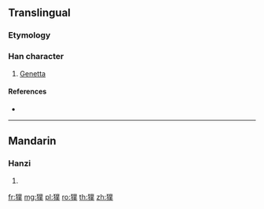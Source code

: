 {{character info/new}}
==Translingual==

===Etymology===
{{Han compound|犬|菐|c1=s|c2=p|t1=dog|ls=psc}}

===Han character===
{{Han char|rn=94|rad=犬|as=12|sn=15|four=42234|canj=KHTCO|ids=⿰犭菐}}

# [[Genetta]]

====References====
* {{Han ref|kx=0718.160|dkj=20679|dj=1129.280|hdz=21368.050|uh=735B|ud=29531|bh=E67B|bd=59003}}

----

==Mandarin==

===Hanzi===
{{cmn-hanzi|pin=[[pú]] ([[pu2]])|wg=p'u<sup>2</sup>}}

# {{defn|lang=cmn|sort=犬12}}

[[fr:獛]]
[[mg:獛]]
[[pl:獛]]
[[ro:獛]]
[[th:獛]]
[[zh:獛]]